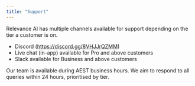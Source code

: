```yaml
---
title: "Support"
---
```


Relevance AI has multiple channels available for support depending on the tier a customer is on.

- Discord (https://discord.gg/8VHJJrQZMM)
- Live chat (in-app) available for Pro and above customers
- Slack available for Business and above customers

Our team is available during AEST business hours. We aim to respond to all queries within 24 hours, prioritised by tier.